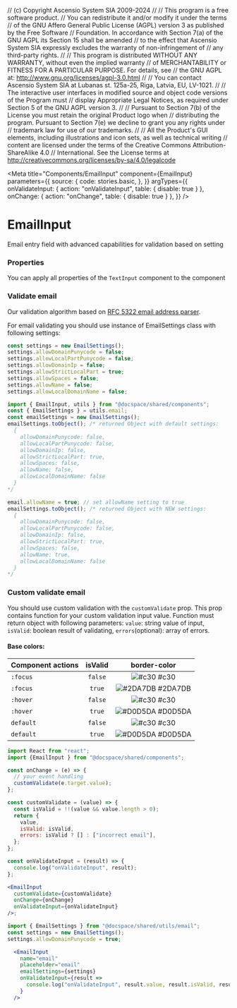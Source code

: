 // (c) Copyright Ascensio System SIA 2009-2024
// 
// This program is a free software product.
// You can redistribute it and/or modify it under the terms
// of the GNU Affero General Public License (AGPL) version 3 as published by the Free Software
// Foundation. In accordance with Section 7(a) of the GNU AGPL its Section 15 shall be amended
// to the effect that Ascensio System SIA expressly excludes the warranty of non-infringement of
// any third-party rights.
// 
// This program is distributed WITHOUT ANY WARRANTY, without even the implied warranty
// of MERCHANTABILITY or FITNESS FOR A PARTICULAR  PURPOSE. For details, see
// the GNU AGPL at: http://www.gnu.org/licenses/agpl-3.0.html
// 
// You can contact Ascensio System SIA at Lubanas st. 125a-25, Riga, Latvia, EU, LV-1021.
// 
// The  interactive user interfaces in modified source and object code versions of the Program must
// display Appropriate Legal Notices, as required under Section 5 of the GNU AGPL version 3.
// 
// Pursuant to Section 7(b) of the License you must retain the original Product logo when
// distributing the program. Pursuant to Section 7(e) we decline to grant you any rights under
// trademark law for use of our trademarks.
// 
// All the Product's GUI elements, including illustrations and icon sets, as well as technical writing
// content are licensed under the terms of the Creative Commons Attribution-ShareAlike 4.0
// International. See the License terms at http://creativecommons.org/licenses/by-sa/4.0/legalcode



<Meta
  title="Components/EmailInput"
  component={EmailInput}
  parameters={{
    source: {
      code: stories.basic,
    },
  }}
  argTypes={{
    onValidateInput: { action: "onValidateInput", table: { disable: true } },
    onChange: { action: "onChange", table: { disable: true } },
  }}
/>

# EmailInput

Email entry field with advanced capabilities for validation based on setting

<Canvas>
  <Story story={stories.basic} name="Default" />
</Canvas>

### Properties

You can apply all properties of the `TextInput` component to the component

<ArgsTable story="Default" />

### Validate email

Our validation algorithm based on [RFC 5322 email address parser](https://www.npmjs.com/package/email-addresses).

For email validating you should use instance of EmailSettings class with following settings:

```js
const settings = new EmailSettings();
settings.allowDomainPunycode = false;
settings.allowLocalPartPunycode = false;
settings.allowDomainIp = false;
settings.allowStrictLocalPart = true;
settings.allowSpaces = false;
settings.allowName = false;
settings.allowLocalDomainName = false;
```

```js
import { EmailInput, utils } from "@docspace/shared/components";
const { EmailSettings } = utils.email;
const emailSettings = new EmailSettings();
emailSettings.toObject(); /* returned Object with default settings:
  {
    allowDomainPunycode: false,
    allowLocalPartPunycode: false,
    allowDomainIp: false,
    allowStrictLocalPart: true,
    allowSpaces: false,
    allowName: false,
    allowLocalDomainName: false
  }
*/

email.allowName = true; // set allowName setting to true
emailSettings.toObject(); /* returned Object with NEW settings:
  {
    allowDomainPunycode: false,
    allowLocalPartPunycode: false,
    allowDomainIp: false,
    allowStrictLocalPart: true,
    allowSpaces: false,
    allowName: true,
    allowLocalDomainName: false
  }
*/
```

### Custom validate email

You should use custom validation with the `customValidate` prop. This prop contains function for your custom validation input value. Function must return object with following parameters: `value`: string value of input, `isValid`: boolean result of validating, `errors`(optional): array of errors.

#### Base colors:

| Сomponent actions | isValid |                           border-color                           |
| ----------------- | :-----: | :--------------------------------------------------------------: |
| `:focus`          | `false` |     ![#c30](https://placehold.it/15/c30/000000?text=+) #c30      |
| `:focus`          | `true`  | ![#2DA7DB](https://placehold.it/15/2DA7DB/000000?text=+) #2DA7DB |
| `:hover`          | `false` |     ![#c30](https://placehold.it/15/c30/000000?text=+) #c30      |
| `:hover`          | `true`  | ![#D0D5DA](https://placehold.it/15/D0D5DA/000000?text=+) #D0D5DA |
| `default`         | `false` |     ![#c30](https://placehold.it/15/c30/000000?text=+) #c30      |
| `default`         | `true`  | ![#D0D5DA](https://placehold.it/15/D0D5DA/000000?text=+) #D0D5DA |

```jsx
import React from "react";
import {EmailInput } from "@docspace/shared/components";

const onChange = (e) => {
  // your event handling
  customValidate(e.target.value);
};

const customValidate = (value) => {
  const isValid = !!(value && value.length > 0);
  return {
    value,
    isValid: isValid,
    errors: isValid ? [] : ["incorrect email"],
  };
};

const onValidateInput = (result) => {
  console.log("onValidateInput", result);
};

<EmailInput
  customValidate={customValidate}
  onChange={onChange}
  onValidateInput={onValidateInput}
/>;
```

```jsx
import { EmailSettings } from "@docspace/shared/utils/email";
const settings = new EmailSettings();
settings.allowDomainPunycode = true;
```

```jsx
  <EmailInput
    name="email"
    placeholder="email"
    emailSettings={settings}
    onValidateInput={result =>
      console.log("onValidateInput", result.value, result.isValid, result.errors);
    }
  />
```
